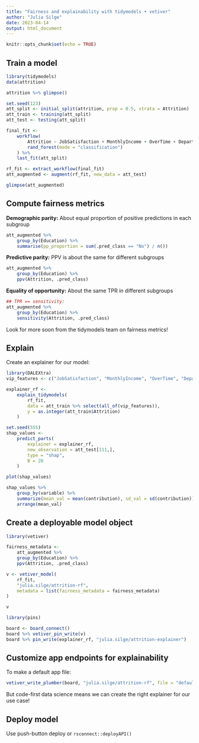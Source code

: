 ```yaml
---
title: "Fairness and explainability with tidymodels + vetiver"
author: "Julia Silge"
date: 2023-04-14
output: html_document
---
```


```r
knitr::opts_chunk$set(echo = TRUE)
```

## Train a model

```r
library(tidymodels)
data(attrition)
```

```r
attrition %>% glimpse()
```

```r
set.seed(123)
att_split <- initial_split(attrition, prop = 0.5, strata = Attrition)
att_train <- training(att_split)
att_test <- testing(att_split)

final_fit <- 
    workflow(
        Attrition ~ JobSatisfaction + MonthlyIncome + OverTime + Department,
        rand_forest(mode = "classification")
    ) %>%
    last_fit(att_split)

rf_fit <- extract_workflow(final_fit) 
att_augmented <- augment(rf_fit, new_data = att_test)

glimpse(att_augmented)
```

## Compute fairness metrics

**Demographic parity:** About equal proportion of positive predictions in each subgroup

```r
att_augmented %>%
    group_by(Education) %>%
    summarise(pp_proportion = sum(.pred_class == "No") / n())
```

**Predictive parity:** PPV is about the same for different subgroups

```r
att_augmented %>%
    group_by(Education) %>%
    ppv(Attrition, .pred_class)
```

**Equality of opportunity:**  About the same TPR in different subgroups

```r
## TPR == sensitivity:
att_augmented %>%
    group_by(Education) %>%
    sensitivity(Attrition, .pred_class)
```

Look for more soon from the tidymodels team on fairness metrics!

## Explain

Create an explainer for our model:

```r
library(DALEXtra)
vip_features <- c("JobSatisfaction", "MonthlyIncome", "OverTime", "Department")

explainer_rf <- 
    explain_tidymodels(
        rf_fit, 
        data = att_train %>% select(all_of(vip_features)), 
        y = as.integer(att_train$Attrition)
    )

set.seed(555)
shap_values <-
    predict_parts(
        explainer = explainer_rf, 
        new_observation = att_test[111,], 
        type = "shap",
        B = 20
    )

plot(shap_values)
```

```r
shap_values %>%
    group_by(variable) %>%
    summarize(mean_val = mean(contribution), sd_val = sd(contribution)) %>%
    arrange(mean_val)
```


## Create a deployable model object

```r
library(vetiver)

fairness_metadata <- 
    att_augmented %>%
    group_by(Education) %>%
    ppv(Attrition, .pred_class)

v <- vetiver_model(
    rf_fit, 
    "julia.silge/attrition-rf", 
    metadata = list(fairness_metadata = fairness_metadata)
)

v
```

```r
library(pins)

board <- board_connect()
board %>% vetiver_pin_write(v)
board %>% pin_write(explainer_rf, "julia.silge/attrition-explainer")
```

## Customize app endpoints for explainability

To make a default app file:

```r
vetiver_write_plumber(board, "julia.silge/attrition-rf", file = "default-plumber.R")
```

But code-first data science means we can create the right explainer for our use case!

## Deploy model

Use push-button deploy or `rsconnect::deployAPI()`


